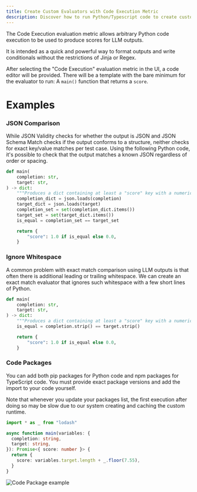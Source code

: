 ```yaml
---
title: Create Custom Evaluators with Code Execution Metric
description: Discover how to run Python/Typescript code to create custom evaluators, bypassing limitations of Jinja and Regex, with examples included.
---
```


The Code Execution evaluation metric allows arbitrary Python code execution to be used to produce scores for LLM outputs.

It is intended as a quick and powerful way to format outputs and write conditionals without the restrictions of Jinja or Regex.

After selecting the "Code Execution" evaluation metric in the UI, a code editor will be provided.
There will be a template with the bare minimum for the evaluator to run: A `main()` function that returns a `score`.

# Examples

### JSON Comparison

While JSON Validity checks for whether the output is JSON and JSON Schema Match checks if the output conforms to a structure,
neither checks for exact key/value matches per test case. Using the following Python code,
it's possible to check that the output matches a known JSON regardless of order or spacing.

```python
def main(
    completion: str,
    target: str,
) -> dict:
    """Produces a dict containing at least a "score" key with a numerical value."""
    completion_dict = json.loads(completion)
    target_dict = json.loads(target)
    completion_set = set(completion_dict.items())
    target_set = set(target_dict.items())
    is_equal = completion_set == target_set

    return {
        "score": 1.0 if is_equal else 0.0,
    }
```

### Ignore Whitespace

A common problem with exact match comparison using LLM outputs is that often there is additional leading or trailing whitespace.
We can create an exact match evaluator that ignores such whitespace with a few short lines of Python.

```python
def main(
    completion: str,
    target: str,
) -> dict:
    """Produces a dict containing at least a "score" key with a numerical value."""
    is_equal = completion.strip() == target.strip()

    return {
        "score": 1.0 if is_equal else 0.0,
    }
```

### Code Packages
You can add both pip packages for Python code and npm packages for TypeScript code. You must provide exact package versions and add the import to your code yourself.

Note that whenever you update your packages list, the first execution after doing so may be slow due to our system creating and caching the custom runtime.
```typescript
import * as _ from "lodash"

async function main(variables: {
  completion: string,
  target: string,
}): Promise<{ score: number }> {
  return {
    score: variables.target.length + _.floor(7.55),
  }
}
```

![Code Package example](https://storage.googleapis.com/vellum-public/help-docs/help-code-package-eval.png)


